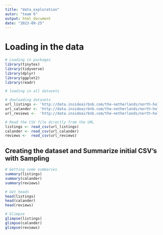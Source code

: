 ```yaml
---
title: "data_exploration"
autor: "team 6"
output: html_document 
date: "2023-09-25"
---
```


# Loading in the data
```r
# Loading in packages
library(tinytex)
library(tidyverse)
library(dplyr)
library(ggplot2)
library(readr)

# loading in all datasets

# dowloading datasets
url_listings <- 'http://data.insideairbnb.com/the-netherlands/north-holland/amsterdam/2023-09-03/data/listings.csv.gz'
url_calander <- 'http://data.insideairbnb.com/the-netherlands/north-holland/amsterdam/2023-09-03/data/calendar.csv.gz'
url_reviews <-  'http://data.insideairbnb.com/the-netherlands/north-holland/amsterdam/2023-09-03/data/reviews.csv.gz'

# Read the CSV file directly from the URL
listings <- read_csv(url_listings)
calander <- read_csv(url_calander)
reviews <-  read_csv(url_reviews)

```




## Creating the dataset and Summarize initial CSV's with Sampling 
```r
# Getting some summaries
summary(listings)
summary(calander)
summary(reviews)

# Get heads
head(listings)
head(calander)
head(reviews)

# Glimpse
glimpse(listings)
glimpse(calander)
glimpse(reviews)
```
